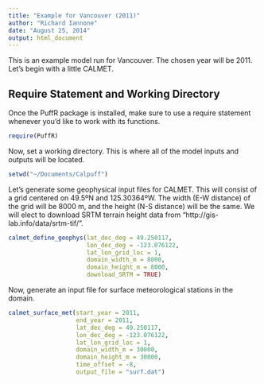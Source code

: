 ```yaml
---
title: "Example for Vancouver (2011)"
author: "Richard Iannone"
date: "August 25, 2014"
output: html_document
---
```


This is an example model run for Vancouver. The chosen year will be 2011. Let's begin with a little CALMET.

## Require Statement and Working Directory

Once the PuffR package is installed, make sure to use a require statement whenever you'd like to work with its functions.

```r
require(PuffR)
```

Now, set a working directory. This is where all of the model inputs and outputs will be located.

```r
setwd("~/Documents/Calpuff")
```

Let's generate some geophysical input files for CALMET. This will consist of a grid centered on 49.5ºN and 125.30364ºW. The width (E-W distance) of the grid will be 8000 m, and the height (N-S distance) will be the same. We will elect to download SRTM terrain height data from "http://gis-lab.info/data/srtm-tif/".
```r
calmet_define_geophys(lat_dec_deg = 49.250117,
                      lon_dec_deg = -123.076122,
                      lat_lon_grid_loc = 1,
                      domain_width_m = 8000,
                      domain_height_m = 8000,
                      download_SRTM = TRUE)
```

Now, generate an input file for surface meteorological stations in the domain.

```r
calmet_surface_met(start_year = 2011,
                   end_year = 2011,
                   lat_dec_deg = 49.250117,
                   lon_dec_deg = -123.076122,
                   lat_lon_grid_loc = 1,
                   domain_width_m = 30000,
                   domain_height_m = 30000,
                   time_offset = -8,
                   output_file = "surf.dat")
```




